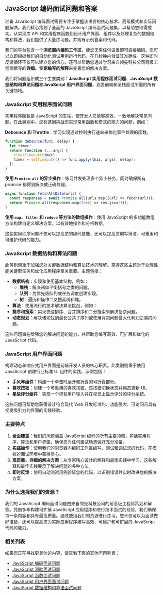 ## JavaScript 编码面试问题和答案

准备 JavaScript 编码面试需要专注于掌握该语言的核心技术、高级模式和实际问题解决。我们精心策划了全面的 JavaScript 编码面试问题集，以帮助您取得成功。从实现库 API 和实用程序函数到设计用户界面、组件以及处理复杂的数据结构和算法，我们提供了大量练习题，并附有示例答案和代码。

我们的平台包含一个**浏览器内编码工作区**，使您无需任何设置即可直接编码。您可以立即根据我们的自动化测试用例运行代码，在几秒钟内验证其准确性。这种即时反馈循环不仅可以建立您的信心，还可以帮助您通过学习来自领先科技公司高级工程师撰写的**详细、专家编写的解释**来完善您的解决方案。

我们将问题组织成三个主要类别：**JavaScript 实用程序面试问题**、**JavaScript 数据结构和算法问题**和**JavaScript 用户界面问题**，涵盖前端和全栈面试所需的所有关键领域。

### JavaScript 实用程序面试问题

实用程序函数是 JavaScript 的支柱，使开发人员能够高效、一致地解决常见问题。在此类别中，您将遇到挑战您实现常用函数和模式的能力的问题，例如：

**Debounce 和 Throttle**：学习实现通过控制执行速率来优化事件处理的函数。

```js
function debounce(func, delay) {
  let timer;
  return function (...args) {
    clearTimeout(timer);
    timer = setTimeout(() => func.apply(this, args), delay);
  };
}
```

**使用 `Promise.all` 的异步操作**：练习并发处理多个异步任务，同时确保所有 promise 都得到解决或正确处理。

```js
async function fetchAllData(urls) {
  const responses = await Promise.all(urls.map((url) => fetch(url)));
  return Promise.all(responses.map((res) => res.json()));
}
```

**使用 `map`、`filter` 和 `reduce` 等方法的数组操作**：使用 JavaScript 的多功能数组方法构建自定义解决方案，以有效地操作和分析数据。

这些实用程序问题不仅可以提高您的编码技能，还可以提高您编写简洁、可重用和可维护代码的能力。

### JavaScript 数据结构和算法问题

此类别侧重于加强您对关键数据结构和算法技术的理解。掌握这些主题对于处理性能关键型任务和优化应用程序至关重要。主题包括：

* **数据结构**：实现和使用基本结构，例如：
  * **堆栈**：解决诸如平衡括号之类的问题。
  * **队列**：为优先级队列或任务调度创建实现。
  * **树**：遍历和操作二叉搜索树和堆。
* **算法**：使用流行的技术解决算法挑战，例如：
* **排序和搜索**：实现快速排序、合并排序和二分搜索来解决复杂问题。
* **动态规划**：解决诸如找到最长公共子序列或使用背包问题最大化利润之类的问题。

这些问题旨在增强您的解决问题的能力，并帮助您编写高效、可扩展和优化的 JavaScript 代码。

### JavaScript 用户界面问题

构建动态和响应式用户界面是前端开发人员的核心职责。此类别侧重于使用 JavaScript 创建行业标准 UI 组件的实践。示例包括：

* **手风琴组件**：构建一个单击时展开和折叠的可折叠部分。
* **喜欢按钮**：创建一个可重用的喜欢按钮，该按钮切换状态并动态更新 UI。
* **星级评分组件**：实现一个捕获用户输入并在视觉上显示评分的评分系统。

这些问题可帮助您获得设计符合现代 Web 开发标准的、功能强大、可访问且具有视觉吸引力的界面的实践经验。

### 主要特点

1. **全面覆盖**：我们的问题涵盖 JavaScript 编码的所有主要领域，包括实用程序、算法和用户界面，确保您为任何面试场景做好充分准备。
2. **实践操作**：使用我们的浏览器内编码工作区编写、测试和调试您的代码，在模拟的面试环境中获得信心。
3. **高质量、详细的解决方案**：从专家精心设计的解释和最佳实践中学习，这些解释和最佳实践展示了解决问题的多种方法。
4. **即时反馈**：使用自动测试用例验证您的代码，以识别错误并实时改进您的解决方案。

### 为什么选择我们的资源？

我们的 JavaScript 编码面试问题由来自领先科技公司的前高级工程师策划和解答。凭借多年构建可扩展 JavaScript 应用程序和进行技术面试的经验，我们确保每一条内容都具有最高质量。通过使用我们的资源进行练习，您不仅可以为面试做好准备，还可以提高您为实际应用程序编写高效、可维护和可扩展的 JavaScript 代码的能力。

### 相关列表

如果您正在寻找更具体的内容，请查看下面的其他问题列表：

* [JavaScript 编码面试问题](/questions/javascript-coding-interview-questions)
* [JavaScript 测验面试问题](/questions/javascript-quiz-interview-questions)
* [JavaScript 函数面试问题](/questions/javascript-functions-interview-questions)
* [JavaScript 用户界面面试问题](/questions/javascript-ui-interview-questions)
* [JavaScript 数据结构和算法面试问题](/questions/javascript-dsa-interview-questions)
